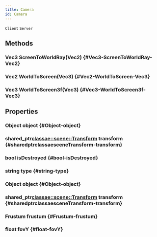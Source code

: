 ```yaml
---
title: Camera
id: Camera
---
```

`Client`
`Server`

## Methods

### Vec3 ScreenToWorldRay(Vec2) {#Vec3-ScreenToWorldRay-Vec2}

### Vec2 WorldToScreen(Vec3) {#Vec2-WorldToScreen-Vec3}

### Vec3 WorldToScreen3f(Vec3) {#Vec3-WorldToScreen3f-Vec3}

## Properties

### Object object {#Object-object}

### shared_ptr<classae::scene::Transform> transform {#sharedptrclassaesceneTransform-transform}

### bool isDestroyed {#bool-isDestroyed}

### string type {#string-type}

### Object object {#Object-object}

### shared_ptr<classae::scene::Transform> transform {#sharedptrclassaesceneTransform-transform}

### Frustum frustum {#Frustum-frustum}

### float fovY {#float-fovY}

